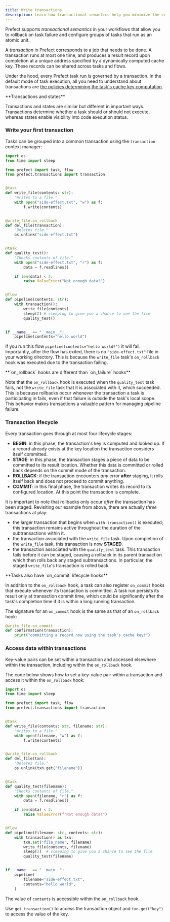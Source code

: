 ```yaml
---
title: Write transactions
description: Learn how transactional semantics help you minimize the cost of failure and add idempotency to your workflows.
---
```


Prefect supports _transactional semantics_ in your workflows that allow you to rollback on task failure
and configure groups of tasks that run as an atomic unit.

A _transaction_ in Prefect corresponds to a job that needs to be done. 
A transaction runs at most one time, and produces a result record upon completion at a unique address 
specified by a dynamically computed cache key. 
These records can be shared across tasks and flows.

Under the hood, every Prefect task run is governed by a transaction.
In the default mode of task execution, all you need to understand about transactions are [the policies
determining the task's cache key computation](/3.0/develop/task-caching). 

<Tip> 
**Transactions and states**

Transactions and states are similar but different in important ways. 
Transactions determine whether a task should or should not execute, whereas states enable visibility into
code execution status.
</Tip>


### Write your first transaction

Tasks can be grouped into a common transaction using the `transaction` context manager:

```python
import os
from time import sleep

from prefect import task, flow
from prefect.transactions import transaction


@task
def write_file(contents: str):
    "Writes to a file."
    with open("side-effect.txt", "w") as f:
        f.write(contents)


@write_file.on_rollback
def del_file(transaction):
    "Deletes file."
    os.unlink("side-effect.txt")


@task
def quality_test():
    "Checks contents of file."
    with open("side-effect.txt", "r") as f:
        data = f.readlines()

    if len(data) < 2:
        raise ValueError("Not enough data!")


@flow
def pipeline(contents: str):
    with transaction():
        write_file(contents)
        sleep(2) # sleeping to give you a chance to see the file
        quality_test()


if __name__ == "__main__":
    pipeline(contents="hello world")
```

If you run this flow `pipeline(contents="hello world!")` it will fail.
Importantly, after the flow has exited, there is no `"side-effect.txt"` file in
your working directory.
This is because the `write_file` task's `on_rollback` hook was executed due to the transaction failing.

<Tip>
**`on_rollback` hooks are different than `on_failure` hooks**

Note that the `on_rollback` hook is executed when the `quality_test` task fails, not the `write_file`
task that it is associated with it, which succeeded.
This is because rollbacks occur whenever the transaction a task is participating in fails, even if that
failure is outside the task's local scope.
This behavior makes transactions a valuable pattern for managing pipeline failure.
</Tip>

### Transaction lifecycle

Every transaction goes through at most four lifecycle stages:

- **BEGIN**: in this phase, the transaction's key is computed and looked up. If a record already exists at 
the key location the transaction considers itself committed.
- **STAGE**: in this phase, the transaction stages a piece of data to be committed to its result location.
Whether this data is committed or rolled back depends on the commit mode of the transaction.
- **ROLLBACK**: if the transaction encounters _any_ error **after** staging, it rolls itself back and does
not proceed to commit anything.
- **COMMIT**: in this final phase, the transaction writes its record to its configured location. At this point
the transaction is complete.

It is important to note that rollbacks only occur _after_ the transaction has been staged.
Revisiting our example from above, there are actually _three_ transactions at play:
- the larger transaction that begins when `with transaction()` is executed; this transaction remains active
throughout the duration of the subtransactions within it.
- the transaction associated with the `write_file` task. Upon completion of the `write_file` task, this 
transaction is now **STAGED**.
- the transaction associated with the `quality_test` task. This transaction fails before it can be staged,
causing a rollback in its parent transaction which then rolls back any staged subtransactions. In particular,
the staged `write_file`'s transaction is rolled back.

<Tip>
**Tasks also have `on_commit` lifecycle hooks**

In addition to the `on_rollback` hook, a task can also register `on_commit` hooks that execute whenever
its transaction is committed.
A task run persists its result only at transaction commit time, which could be significantly
after the task's completion time if it is within a long running transaction.

The signature for an `on_commit` hook is the same as that of an `on_rollback` hook:

```python
@write_file.on_commit
def confirmation(transaction):
    print("committing a record now using the task's cache key!")
```
</Tip>

### Access data within transactions

Key-value pairs can be set within a transaction and accessed elsewhere within the transaction, including within the `on_rollback` hook.

The code below shows how to set a key-value pair within a transaction and access it within the `on_rollback` hook: 

```python
import os
from time import sleep

from prefect import task, flow
from prefect.transactions import transaction


@task
def write_file(contents: str, filename: str):
    "Writes to a file."
    with open(filename, "w") as f:
        f.write(contents)


@write_file.on_rollback
def del_file(txn):
    "Deletes file."
    os.unlink(txn.get("filename"))


@task
def quality_test(filename):
    "Checks contents of file."
    with open(filename, "r") as f:
        data = f.readlines()

    if len(data) < 2:
        raise ValueError(f"Not enough data!")


@flow
def pipeline(filename: str, contents: str):
    with transaction() as txn:
        txn.set("file_name", filename)
        write_file(contents, filename)
        sleep(2)  # sleeping to give you a chance to see the file
        quality_test(filename)


if __name__ == "__main__":
    pipeline(
        filename="side-effect.txt",
        contents="hello world",
    )
```

The value of `contents` is accessible within the `on_rollback` hook. 

Use `get_transaction()` to access the transaction object and `txn.get("key")` to access the value of the key.